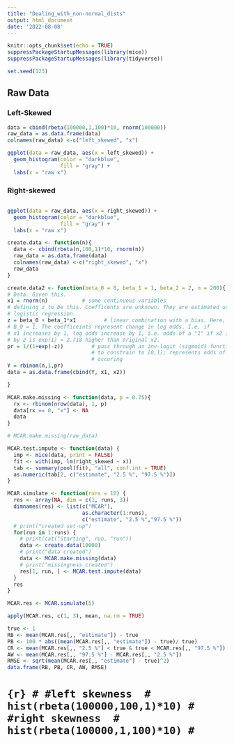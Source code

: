 ```yaml
---
title: "Dealing_with_non-normal_dists"
output: html_document
date: '2022-08-08'
---
```


```r
knitr::opts_chunk$set(echo = TRUE)
suppressPackageStartupMessages(library(mice))
suppressPackageStartupMessages(library(tidyverse))

set.seed(123)

```
## Raw Data

### Left-Skewed
```r

data = cbind(rbeta(100000,1,100)*10, rnorm(100000))
raw_data = as.data.frame(data)
colnames(raw_data) <-c("left_skewed", "x")

ggplot(data = raw_data, aes(x = left_skewed)) +
  geom_histogram(color = "darkblue",
                 fill = "gray") +
  labs(x = "raw x")
```


###  Right-skewed
```r
```


```r
ggplot(data = raw_data, aes(x = right_skewed)) +
  geom_histogram(color = "darkblue",
                 fill = "gray") +
  labs(x = "raw x")
```
```r
create.data <- function(n){
  data <- cbind(rbeta(n,100,1)*10, rnorm(n))
  raw_data = as.data.frame(data)
  colnames(raw_data) <-c("right_skewed", "x")
  raw_data
}

```
```r
create.data2 <- function(beta_0 = 0, beta_1 = 1, beta_2 = 2, n = 200){
# Data. Given this.
x1 = rnorm(n)           # some continuous variables 
# defining z to be this. Coefficents are unknown. They are estimated using MLE as part of 
# logistic regression.
z = beta_0 + beta_1*x1         # linear combination with a bias. Here, 
# B_0 = 1. The coefficeints represent change in log odds. I.e. if 
# x1 increases by 1, log odds increase by 1, i.e. odds of a "1" if x2 increases
# by 2 is exp(1) = 2.718 higher than original x2.
pr = 1/(1+exp(-z))         # pass through an inv-logit (sigmoid) function to
                           # to constrain to [0,1]; represents odds of event
                           # occuring
Y = rbinom(n,1,pr)   
data = as.data.frame(cbind(Y, x1, x2))

}
```

```r
MCAR.make.missing <- function(data, p = 0.75){
  rx <- rbinom(nrow(data), 1, p)
  data[rx == 0, "x"] <- NA
  data
}
```
```r
# MCAR.make.missing(raw_data)
```
```r
MCAR.test.impute <- function(data) {
  imp <- mice(data, print = FALSE)
  fit <- with(imp, lm(right_skewed ~ x))
  tab <- summary(pool(fit), "all", conf.int = TRUE)
  as.numeric(tab[2, c("estimate", "2.5 %", "97.5 %")])
}
```
```r
MCAR.simulate <- function(runs = 10) {
  res <- array(NA, dim = c(1, runs, 3))
  dimnames(res) <- list(c("MCAR"),
                        as.character(1:runs),
                        c("estimate", "2.5 %","97.5 %"))
  # print("created set-up")
  for(run in 1:runs) {
    # print(cat("Starting", run, "run"))
    data <- create.data(10000)
    # print("data created")
    data <- MCAR.make.missing(data)
    # print("missingness created")
    res[1, run, ] <- MCAR.test.impute(data)
  }
  res
}
```

```r
MCAR.res <- MCAR.simulate(5)

```

```r
apply(MCAR.res, c(1, 3), mean, na.rm = TRUE)

```

```r
true <- 1
RB <- mean(MCAR.res[,, "estimate"]) - true
PB <- 100 * abs((mean(MCAR.res[,, "estimate"]) - true)/ true)
CR <- mean(MCAR.res[,, "2.5 %"] < true & true < MCAR.res[,, "97.5 %"])
AW <- mean(MCAR.res[,, "97.5 %"] - MCAR.res[,, "2.5 %"])
RMSE <- sqrt(mean(MCAR.res[,, "estimate"] - true)^2)
data.frame(RB, PB, CR, AW, RMSE)
```

# ```{r}
# #left skewness 
# hist(rbeta(100000,100,1)*10)
# #right skewness 
# hist(rbeta(100000,1,100)*10)
# ```

